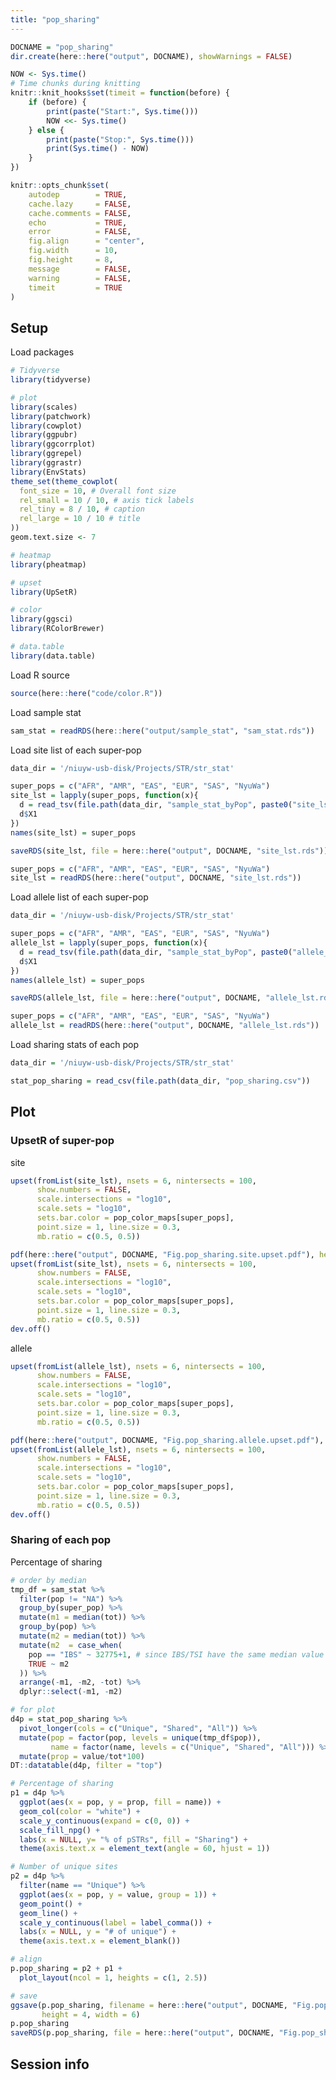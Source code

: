 ```yaml
---
title: "pop_sharing"
---
```


```r
DOCNAME = "pop_sharing"
dir.create(here::here("output", DOCNAME), showWarnings = FALSE)

NOW <- Sys.time()
# Time chunks during knitting
knitr::knit_hooks$set(timeit = function(before) {
    if (before) {
        print(paste("Start:", Sys.time()))
        NOW <<- Sys.time()
    } else {
        print(paste("Stop:", Sys.time()))
        print(Sys.time() - NOW)
    }
})

knitr::opts_chunk$set(
    autodep        = TRUE,
    cache.lazy     = FALSE, 
    cache.comments = FALSE,
    echo           = TRUE,
    error          = FALSE,
    fig.align      = "center",
    fig.width      = 10,
    fig.height     = 8,
    message        = FALSE,
    warning        = FALSE,
    timeit         = TRUE
)
```

## Setup

Load packages

```r
# Tidyverse
library(tidyverse)

# plot
library(scales)
library(patchwork)
library(cowplot)
library(ggpubr)
library(ggcorrplot)
library(ggrepel)
library(ggrastr)
library(EnvStats)
theme_set(theme_cowplot(
  font_size = 10, # Overall font size
  rel_small = 10 / 10, # axis tick labels
  rel_tiny = 8 / 10, # caption
  rel_large = 10 / 10 # title
))
geom.text.size <- 7

# heatmap
library(pheatmap)

# upset
library(UpSetR)

# color
library(ggsci)
library(RColorBrewer)

# data.table
library(data.table)
```

Load R source

```r
source(here::here("code/color.R"))
```

Load sample stat

```r
sam_stat = readRDS(here::here("output/sample_stat", "sam_stat.rds"))
```

Load site list of each super-pop

```r
data_dir = '/niuyw-usb-disk/Projects/STR/str_stat'

super_pops = c("AFR", "AMR", "EAS", "EUR", "SAS", "NyuWa")
site_lst = lapply(super_pops, function(x){
  d = read_tsv(file.path(data_dir, "sample_stat_byPop", paste0("site_lst.", x)), col_names = FALSE)
  d$X1
})
names(site_lst) = super_pops

saveRDS(site_lst, file = here::here("output", DOCNAME, "site_lst.rds"))
```

```r
super_pops = c("AFR", "AMR", "EAS", "EUR", "SAS", "NyuWa")
site_lst = readRDS(here::here("output", DOCNAME, "site_lst.rds"))
```

Load allele list of each super-pop

```r
data_dir = '/niuyw-usb-disk/Projects/STR/str_stat'

super_pops = c("AFR", "AMR", "EAS", "EUR", "SAS", "NyuWa")
allele_lst = lapply(super_pops, function(x){
  d = read_tsv(file.path(data_dir, "sample_stat_byPop", paste0("allele_lst.", x)), col_names = FALSE)
  d$X1
})
names(allele_lst) = super_pops

saveRDS(allele_lst, file = here::here("output", DOCNAME, "allele_lst.rds"))
```

```r
super_pops = c("AFR", "AMR", "EAS", "EUR", "SAS", "NyuWa")
allele_lst = readRDS(here::here("output", DOCNAME, "allele_lst.rds"))
```

Load sharing stats of each pop

```r
data_dir = '/niuyw-usb-disk/Projects/STR/str_stat'

stat_pop_sharing = read_csv(file.path(data_dir, "pop_sharing.csv"))
```

## Plot

### UpsetR of super-pop

site

```r
upset(fromList(site_lst), nsets = 6, nintersects = 100,
      show.numbers = FALSE,
      scale.intersections = "log10",
      scale.sets = "log10",
      sets.bar.color = pop_color_maps[super_pops],
      point.size = 1, line.size = 0.3,
      mb.ratio = c(0.5, 0.5))

pdf(here::here("output", DOCNAME, "Fig.pop_sharing.site.upset.pdf"), height =3.5, width = 8)
upset(fromList(site_lst), nsets = 6, nintersects = 100,
      show.numbers = FALSE,
      scale.intersections = "log10",
      scale.sets = "log10",
      sets.bar.color = pop_color_maps[super_pops],
      point.size = 1, line.size = 0.3,
      mb.ratio = c(0.5, 0.5))
dev.off()
```

allele

```r
upset(fromList(allele_lst), nsets = 6, nintersects = 100,
      show.numbers = FALSE,
      scale.intersections = "log10",
      scale.sets = "log10",
      sets.bar.color = pop_color_maps[super_pops],
      point.size = 1, line.size = 0.3,
      mb.ratio = c(0.5, 0.5))

pdf(here::here("output", DOCNAME, "Fig.pop_sharing.allele.upset.pdf"), height =3.5, width = 8)
upset(fromList(allele_lst), nsets = 6, nintersects = 100,
      show.numbers = FALSE,
      scale.intersections = "log10",
      scale.sets = "log10",
      sets.bar.color = pop_color_maps[super_pops],
      point.size = 1, line.size = 0.3,
      mb.ratio = c(0.5, 0.5))
dev.off()
```

### Sharing of each pop

Percentage of sharing

```r
# order by median
tmp_df = sam_stat %>%
  filter(pop != "NA") %>%
  group_by(super_pop) %>%
  mutate(m1 = median(tot)) %>%
  group_by(pop) %>%
  mutate(m2 = median(tot)) %>%
  mutate(m2  = case_when(
    pop == "IBS" ~ 32775+1, # since IBS/TSI have the same median value
    TRUE ~ m2
  )) %>%
  arrange(-m1, -m2, -tot) %>%
  dplyr::select(-m1, -m2)

# for plot
d4p = stat_pop_sharing %>%
  pivot_longer(cols = c("Unique", "Shared", "All")) %>%
  mutate(pop = factor(pop, levels = unique(tmp_df$pop)),
         name = factor(name, levels = c("Unique", "Shared", "All"))) %>%
  mutate(prop = value/tot*100)
DT::datatable(d4p, filter = "top")

# Percentage of sharing
p1 = d4p %>%
  ggplot(aes(x = pop, y = prop, fill = name)) +
  geom_col(color = "white") +
  scale_y_continuous(expand = c(0, 0)) +
  scale_fill_npg() +
  labs(x = NULL, y= "% of pSTRs", fill = "Sharing") +
  theme(axis.text.x = element_text(angle = 60, hjust = 1))

# Number of unique sites
p2 = d4p %>%
  filter(name == "Unique") %>%
  ggplot(aes(x = pop, y = value, group = 1)) +
  geom_point() +
  geom_line() +
  scale_y_continuous(label = label_comma()) +
  labs(x = NULL, y = "# of unique") +
  theme(axis.text.x = element_blank())

# align
p.pop_sharing = p2 + p1 +
  plot_layout(ncol = 1, heights = c(1, 2.5))

# save
ggsave(p.pop_sharing, filename = here::here("output", DOCNAME, "Fig.pop_sharing.pdf"),
       height = 4, width = 6)
p.pop_sharing
saveRDS(p.pop_sharing, file = here::here("output", DOCNAME, "Fig.pop_sharing.rds"))
```


## Session info

